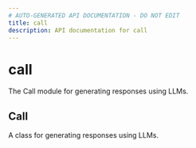 ```yaml
---
# AUTO-GENERATED API DOCUMENTATION - DO NOT EDIT
title: call
description: API documentation for call
---
```


# call

The Call module for generating responses using LLMs.

## <ApiType type="Class" path="call" symbolName="Call" /> Call

A class for generating responses using LLMs.

